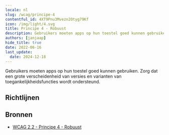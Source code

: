 ```yaml
---
locale: nl
slug: /wcag/principe-4
contentful_id: 4XT9Pnu3Mvezn2Otyg79Kf
icon: /img/light/4.svg
title: Principe 4 - Robuust
description: Gebruikers moeten apps op hun toestel goed kunnen gebruiken. Zorg dat een grote verscheidenheid van versies en varianten van toegankelijkheidsfuncties wordt ondersteund.
authors: [janjaap]
hide_title: true
date: 2022-06-16
last_update:
  date: 2024-12-18
---
```


<Hero
  title="Robuust"
  image="/img/light/4.svg"
  imageDark="/img/dark/4.svg"
  alt="WCAG 4 icon"
  prefix="Principe 4"
/>

Gebruikers moeten apps op hun toestel goed kunnen gebruiken. Zorg dat een grote verscheidenheid van versies en varianten van toegankelijkheidsfuncties wordt ondersteund.

## Richtlijnen

<LinkList title="Richtlijnen" isHighlighted={true}>
  <LinkListItem
    url="/nl/richtlijnen/wcag/richtlijn-4-1"
    title="Richtlijn 4.1 - Compatibel"
    label="Compatibel"
    description="Functionality must be compatible with as many devices as possible."
    image="/img/light/4.1.svg"
    alt="WCAG 4.1 icon"
  />
</LinkList>

## Bronnen

- [WCAG 2.2 - Principe 4 - Robuust](https://www.w3.org/Translations/WCAG22-nl/#robuust)
